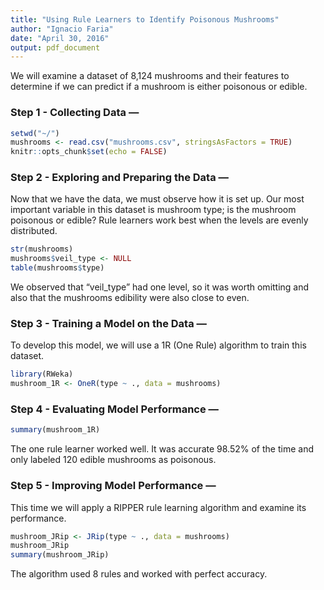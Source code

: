 ---
title: "Using Rule Learners to Identify Poisonous Mushrooms"
author: "Ignacio Faria"
date: "April 30, 2016"
output: pdf_document
---

We will examine a dataset of 8,124 mushrooms and their features to determine if we can predict if a mushroom is either poisonous or edible.

### Step 1 - Collecting Data ---

```{r Data input, echo=TRUE}
setwd("~/")
mushrooms <- read.csv("mushrooms.csv", stringsAsFactors = TRUE)
knitr::opts_chunk$set(echo = FALSE)
```

### Step 2 - Exploring and Preparing the Data ---

Now that we have the data, we must observe how it is set up. Our most important variable in this dataset is mushroom type; is the mushroom poisonous or edible? Rule learners work best when the levels are evenly distributed.

```{r Exploring the data, echo=FALSE}
str(mushrooms)
mushrooms$veil_type <- NULL
table(mushrooms$type)
```

We observed that "veil_type" had one level, so it was worth omitting and also that the mushrooms edibility were also close to even.

### Step 3 - Training a Model on the Data ---

To develop this model, we will use a 1R (One Rule) algorithm to train this dataset.

```{r Training the dataset, echo=TRUE}
library(RWeka)
mushroom_1R <- OneR(type ~ ., data = mushrooms)
```

### Step 4 - Evaluating Model Performance ---

```{r Evaluating the model, echo=TRUE}
summary(mushroom_1R)
```
The one rule learner worked well.  It was accurate 98.52% of the time and only labeled 120 edible mushrooms as poisonous.  

### Step 5 - Improving Model Performance ---

This time we will apply a RIPPER rule learning algorithm and examine its performance.

```{r Applying RIPPER, echo=TRUE}
mushroom_JRip <- JRip(type ~ ., data = mushrooms)
mushroom_JRip
summary(mushroom_JRip)
```

The algorithm used 8 rules and worked with perfect accuracy.
